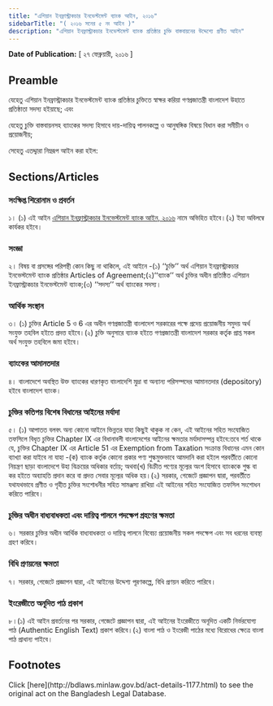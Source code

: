 ```yaml
---
title: "এশিয়ান ইনফ্রাস্ট্রাকচার ইনভেস্টমেন্ট ব্যাংক আইন, ২০১৬"
sidebarTitle: "( ২০১৬ সনের ৫ নং আইন )"
description: "এশিয়ান ইনফ্রাস্ট্রাকচার ইনভেস্টমেন্ট ব্যাংক প্রতিষ্ঠার চুক্তি বাস্তবায়নের উদ্দেশ্যে প্রণীত আইন"
---
```


**Date of Publication:** [ ২৭ ফেব্রুয়ারী, ২০১৬ ]

## Preamble

যেহেতু এশিয়ান ইনফ্রাস্ট্রাকচার ইনভেস্টমেন্ট ব্যাংক প্রতিষ্ঠার চুক্তিতে স্বাক্ষর করিয়া গণপ্রজাতন্ত্রী বাংলাদেশ উহাতে প্রতিষ্ঠাতা সদস্য হইয়াছে; এবং

যেহেতু চুক্তি বাস্তবায়নসহ ব্যাংকের সদস্য হিসাবে দায়-দায়িত্ব পালনকল্পে ও আনুষঙ্গিক বিষয়ে বিধান করা সমীচীন ও প্রয়োজনীয়;

সেহেতু এতদ্দ্বারা নিম্নরূপ আইন করা হইল:

## Sections/Articles

### সংক্ষিপ্ত শিরোনাম ও প্রবর্তন

১। (১) এই আইন [এশিয়ান ইনফ্রাস্ট্রাকচার ইনভেস্টমেন্ট ব্যাংক আইন, ২০১৬](/act-1177.html "এশিয়ান ইনফ্রাস্ট্রাকচার ইনভেস্টমেন্ট ব্যাংক আইন, ২০১৬") নামে অভিহিত হইবে।(২) ইহা অবিলম্বে কার্যকর হইবে।

### সংজ্ঞা

২। বিষয় বা প্রসঙ্গের পরিপন্থী কোন কিছু না থাকিলে, এই আইনে -(১) ‘‘চুক্তি’’ অর্থ এশিয়ান ইনফ্রাস্ট্রাকচার ইনভেস্টমেন্ট ব্যাংক প্রতিষ্ঠার Articles of Agreement;(২)‘‘ব্যাংক’’ অর্থ চুক্তির অধীন প্রতিষ্ঠিত এশিয়ান ইনফ্রাস্ট্রাকচার ইনভেস্টমেন্ট ব্যাংক;(৩) ‘‘সদস্য’’ অর্থ ব্যাংকের সদস্য।

### আর্থিক সংস্থান

৩। (১) চুক্তির Article 5 ও 6 এর অধীন গণপ্রজাতন্ত্রী বাংলাদেশ সরকারের পক্ষে প্রদেয় প্রয়োজনীয় সমুদয় অর্থ সংযুক্ত তহবিল হইতে প্রদত্ত হইবে।(২) চুক্তি অনুসারে ব্যাংক হইতে গণপ্রজাতন্ত্রী বাংলাদেশ সরকার কর্তৃক প্রাপ্ত সকল অর্থ সংযুক্ত তহবিলে জমা হইবে।

### ব্যাংকের আমানতদার

৪। বাংলাদেশে অবস্থিত উক্ত ব্যাংকের ধারণকৃত বাংলাদেশি মুদ্রা বা অন্যান্য পরিসম্পদের আমানতদার (depository) হইবে বাংলাদেশ ব্যাংক।

### চুক্তির কতিপয় বিশেষ বিধানের আইনের মর্যাদা

৫। (১) আপাতত বলবৎ অন্য কোনো আইনে ভিন্নতর যাহা কিছুই থাকুক না কেন, এই আইনের সহিত সংযোজিত তফসিলে বিধৃত চুক্তির Chapter IX এর বিধানাবলী বাংলাদেশের আইনের ক্ষমতার মর্যাদাসম্পন্ন হইবে:তবে শর্ত থাকে যে, চুক্তির Chapter IX এর Article 51 এর Exemption from Taxation সংক্রান্ত বিধানের এমন কোন ব্যাখ্যা করা যাইবে না যাহা -(ক) ব্যাংক কর্তৃক কোনো প্রকার পণ্য শুল্কমুক্তভাবে আমদানি করা হইলে পরবর্তীতে কোনো নিয়ন্ত্রণ ছাড়া বাংলাদেশে উহা বিক্রয়ের অধিকার বর্তায়; অথবা(খ) বিক্রীত পণ্যের মূল্যের অংশ হিসাবে ব্যাংককে শুল্ক বা কর হইতে অব্যাহতি প্রদান করে বা প্রদত্ত সেবার মূল্যের অধিক হয়।(২) সরকার, গেজেটে প্রজ্ঞাপন দ্বারা, পরবর্তীতে যথাযথভাবে প্রণীত ও গৃহীত চুক্তির সংশোধনীর সহিত সামঞ্জস্য রাখিয়া এই আইনের সহিত সংযোজিত তফসিল সংশোধন করিতে পারিবে।

### চুক্তির অধীন বাধ্যবাধকতা এবং দায়িত্ব পালনে পদক্ষেপ গ্রহণের ক্ষমতা

৬। সরকার চুক্তির অধীন আর্থিক বাধ্যবাধকতা ও দায়িত্ব পালনে বিবেচ্য প্রয়োজনীয় সকল পদক্ষেপ এবং সব ধরনের ব্যবস্থা গ্রহণ করিবে।

### বিধি প্রণয়নের ক্ষমতা

৭। সরকার, গেজেটে প্রজ্ঞাপন দ্বারা, এই আইনের উদ্দেশ্য পূরণকল্পে, বিধি প্রণয়ন করিতে পারিবে।

### ইংরেজীতে অনূদিত পাঠ প্রকাশ

৮।(১) এই আইন প্রবর্তনের পর সরকার, গেজেটে প্রজ্ঞাপন দ্বারা, এই আইনের ইংরেজীতে অনূদিত একটি নির্ভরযোগ্য পাঠ (Authentic English Text) প্রকাশ করিবে।(২) বাংলা পাঠ ও ইংরেজী পাঠের মধ্যে বিরোধের ক্ষেত্রে বাংলা পাঠ প্রাধান্য পাইবে।

## Footnotes

<Note>
  Click [here](http://bdlaws.minlaw.gov.bd/act-details-1177.html) to see the original act on the Bangladesh Legal Database.
</Note>
